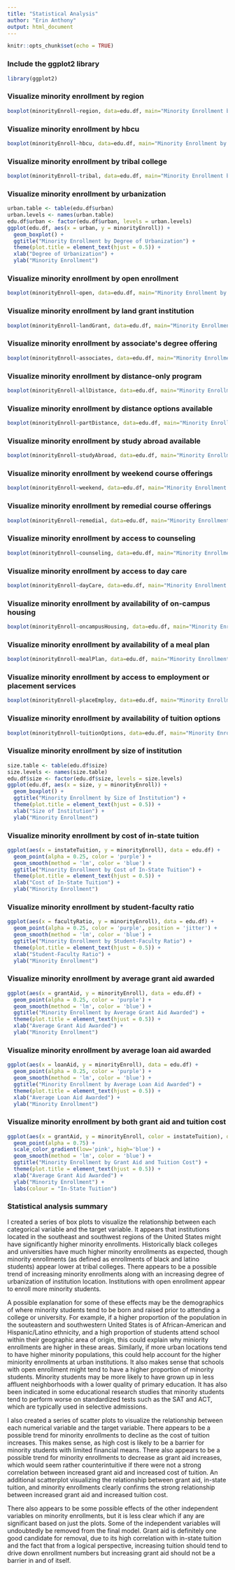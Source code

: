 ```yaml
---
title: "Statistical Analysis"
author: "Erin Anthony"
output: html_document
---
```


```r
knitr::opts_chunk$set(echo = TRUE)
```

### Include the ggplot2 library
```r
library(ggplot2)
```

### Visualize minority enrollment by region
```r
boxplot(minorityEnroll~region, data=edu.df, main="Minority Enrollment by Region", xlab="Region", ylab="Minority Enrollment")
```

### Visualize minority enrollment by hbcu
```r
boxplot(minorityEnroll~hbcu, data=edu.df, main="Minority Enrollment by HBCU", xlab="HBCU", ylab="Minority Enrollment")
```

### Visualize minority enrollment by tribal college
```r
boxplot(minorityEnroll~tribal, data=edu.df, main="Minority Enrollment by Tribal College", xlab="Tribal College", ylab="Minority Enrollment")
```

### Visualize minority enrollment by urbanization
```r
urban.table <- table(edu.df$urban)
urban.levels <- names(urban.table)
edu.df$urban <- factor(edu.df$urban, levels = urban.levels)
ggplot(edu.df, aes(x = urban, y = minorityEnroll)) +
  geom_boxplot() +
  ggtitle("Minority Enrollment by Degree of Urbanization") + 
  theme(plot.title = element_text(hjust = 0.5)) +
  xlab("Degree of Urbanization") + 
  ylab("Minority Enrollment")
```

### Visualize minority enrollment by open enrollment
```r
boxplot(minorityEnroll~open, data=edu.df, main="Minority Enrollment by Open Enrollment", xlab="Open Enrollment", ylab="Minority Enrollment")
```

### Visualize minority enrollment by land grant institution
```r
boxplot(minorityEnroll~landGrant, data=edu.df, main="Minority Enrollment by Land Grant Institution", xlab="Land Grant Institution", ylab="Minority Enrollment")
```

### Visualize minority enrollment by associate\'s degree offering
```r
boxplot(minorityEnroll~associates, data=edu.df, main="Minority Enrollment by Associate\'s Degree Offering", xlab="Associate\'s Degree Offering", ylab="Minority Enrollment")
```

### Visualize minority enrollment by distance-only program
```r
boxplot(minorityEnroll~allDistance, data=edu.df, main="Minority Enrollment by Distance-Only Program", xlab="Distance-Only Program", ylab="Minority Enrollment")
```

### Visualize minority enrollment by distance options available
```r
boxplot(minorityEnroll~partDistance, data=edu.df, main="Minority Enrollment by Distance Options Available", xlab="Distance Options Available", ylab="Minority Enrollment")
```

### Visualize minority enrollment by study abroad available
```r
boxplot(minorityEnroll~studyAbroad, data=edu.df, main="Minority Enrollment by Study Abroad Available", xlab="Study Abroad Available", ylab="Minority Enrollment")
```

### Visualize minority enrollment by weekend course offerings
```r
boxplot(minorityEnroll~weekend, data=edu.df, main="Minority Enrollment by Weekend Course Offerings", xlab="Weekend Course Offerings", ylab="Minority Enrollment")
```

### Visualize minority enrollment by remedial course offerings
```r
boxplot(minorityEnroll~remedial, data=edu.df, main="Minority Enrollment by Remedial Course Offerings", xlab="Remedial Course Offerings", ylab="Minority Enrollment")
```

### Visualize minority enrollment by access to counseling
```r
boxplot(minorityEnroll~counseling, data=edu.df, main="Minority Enrollment by Access to Counseling", xlab="Access to Counseling", ylab="Minority Enrollment")
```

### Visualize minority enrollment by access to day care
```r
boxplot(minorityEnroll~dayCare, data=edu.df, main="Minority Enrollment by Access to Day Care", xlab="Access to Day Care", ylab="Minority Enrollment")
```

### Visualize minority enrollment by availability of on-campus housing
```r
boxplot(minorityEnroll~oncampusHousing, data=edu.df, main="Minority Enrollment by Availability of On-Campus Housing", xlab="Availability of On-Campus Housing", ylab="Minority Enrollment")
```

### Visualize minority enrollment by availability of a meal plan
```r
boxplot(minorityEnroll~mealPlan, data=edu.df, main="Minority Enrollment by Availability of a Meal Plan", xlab="Availability of a Meal Plan", ylab="Minority Enrollment")
```

### Visualize minority enrollment by access to employment or placement services
```r
boxplot(minorityEnroll~placeEmploy, data=edu.df, main="Minority Enrollment by Access to Employment or Placement Services", xlab="Access to Employment or Placement Services", ylab="Minority Enrollment")
```

### Visualize minority enrollment by availability of tuition options
```r
boxplot(minorityEnroll~tuitionOptions, data=edu.df, main="Minority Enrollment by Availability of Tuition Options", xlab="Availability of Tuition Options", ylab="Minority Enrollment")
```

### Visualize minority enrollment by size of institution
```r
size.table <- table(edu.df$size)
size.levels <- names(size.table)
edu.df$size <- factor(edu.df$size, levels = size.levels)
ggplot(edu.df, aes(x = size, y = minorityEnroll)) +
  geom_boxplot() +
  ggtitle("Minority Enrollment by Size of Institution") + 
  theme(plot.title = element_text(hjust = 0.5)) +
  xlab("Size of Institution") + 
  ylab("Minority Enrollment")
```

### Visualize minority enrollment by cost of in-state tuition
```r
ggplot(aes(x = instateTuition, y = minorityEnroll), data = edu.df) + 
  geom_point(alpha = 0.25, color = 'purple') +
  geom_smooth(method = 'lm', color = 'blue') +
  ggtitle("Minority Enrollment by Cost of In-State Tuition") + 
  theme(plot.title = element_text(hjust = 0.5)) +
  xlab("Cost of In-State Tuition") + 
  ylab("Minority Enrollment")
```

### Visualize minority enrollment by student-faculty ratio
```r
ggplot(aes(x = facultyRatio, y = minorityEnroll), data = edu.df) + 
  geom_point(alpha = 0.25, color = 'purple', position = 'jitter') +
  geom_smooth(method = 'lm', color = 'blue') +
  ggtitle("Minority Enrollment by Student-Faculty Ratio") + 
  theme(plot.title = element_text(hjust = 0.5)) +
  xlab("Student-Faculty Ratio") + 
  ylab("Minority Enrollment")
```

### Visualize minority enrollment by average grant aid awarded
```r
ggplot(aes(x = grantAid, y = minorityEnroll), data = edu.df) + 
  geom_point(alpha = 0.25, color = 'purple') +
  geom_smooth(method = 'lm', color = 'blue') +
  ggtitle("Minority Enrollment by Average Grant Aid Awarded") + 
  theme(plot.title = element_text(hjust = 0.5)) +
  xlab("Average Grant Aid Awarded") + 
  ylab("Minority Enrollment")
```

### Visualize minority enrollment by average loan aid awarded
```r
ggplot(aes(x = loanAid, y = minorityEnroll), data = edu.df) + 
  geom_point(alpha = 0.25, color = 'purple') +
  geom_smooth(method = 'lm', color = 'blue') +
  ggtitle("Minority Enrollment by Average Loan Aid Awarded") + 
  theme(plot.title = element_text(hjust = 0.5)) +
  xlab("Average Loan Aid Awarded") + 
  ylab("Minority Enrollment")
```

### Visualize minority enrollment by both grant aid and tuition cost
```r
ggplot(aes(x = grantAid, y = minorityEnroll, color = instateTuition), data = edu.df) + 
  geom_point(alpha = 0.75) +
  scale_color_gradient(low='pink', high='blue') +
  geom_smooth(method = 'lm', color = 'blue') +
  ggtitle("Minority Enrollment by Grant Aid and Tuition Cost") + 
  theme(plot.title = element_text(hjust = 0.5)) +
  xlab("Average Grant Aid Awarded") + 
  ylab("Minority Enrollment") +
  labs(colour = "In-State Tuition") 
```

### Statistical analysis summary

I created a series of box plots to visualize the relationship between each categorical variable and the target variable. It appears that institutions located in the southeast and southwest regions of the United States might have significantly higher minority enrollments. Historically black colleges and universities have much higher minority enrollments as expected, though minority enrollments (as defined as enrollments of black and latino students) appear lower at tribal colleges. There appears to be a possible trend of increasing minority enrollments along with an increasing degree of urbanization of institution location. Institutions with open enrollment appear to enroll more minority students. 

A possible explanation for some of these effects may be the demographics of where minority students tend to be born and raised prior to attending a college or university. For example, if a higher proportion of the population in the souteastern and southwestern United States is of African-American and Hispanic/Latino ethnicity, and a high proportion of students attend school within their geographic area of origin, this could explain why miniority enrollments are higher in these areas. Similarly, if more urban locations tend to have higher minority populations, this could help account for the higher miniority enrollments at urban institutions. It also makes sense that schools with open enrollment might tend to have a higher proportion of minority students. Minority students may be more likely to have grown up in less affluent neighborhoods with a lower quality of primary education. It has also been indicated in some educational research studies that minority students tend to perform worse on standardized tests such as the SAT and ACT, which are typically used in selective admissions.

I also created a series of scatter plots to visualize the relationship between each numerical variable and the target variable. There appears to be a possible trend for minority enrollments to decline as the cost of tuition increases. This makes sense, as high cost is likely to be a barrier for minority students with limited financial means. There also appears to be a possible trend for minority enrollments to decrease as grant aid increases, which would seem rather counterintuitive if there were not a strong correlation between increased grant aid and increased cost of tuition. An additional scatterplot visualizing the relationship between grant aid, in-state tuition, and minority enrollments clearly confirms the strong relationship between increased grant aid and increased tuition cost.

There also appears to be some possible effects of the other independent variables on minority enrollments, but it is less clear which if any are significant based on just the plots. Some of the independent variables will undoubtedly be removed from the final model. Grant aid is definitely one good candidate for removal, due to its high correlation with in-state tuition and the fact that from a logical perspective, increasing tuition should tend to drive down enrollment numbers but increasing grant aid should not be a barrier in and of itself.